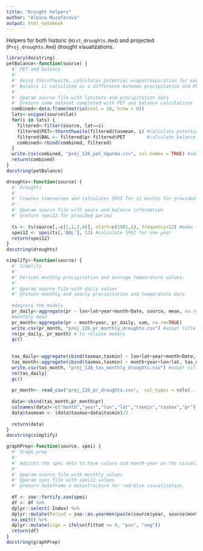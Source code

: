 ```yaml
---
title: "Drought helpers"
author: "Albina Muzafarova"
output: html_notebook
---
```


Helpers for both historic (`Hist_droughts.Rmd`) and projected (`Proj_droughts.Rmd`) drought visualizations. 

```r
library(docstring)
petBalance<-function(source) {
  #' PET and balance
  #' 
  #' Using thornthwaite, calculates potential evapotraspiration for each latitute. 
  #' Balance is calculated as a difference between precipitation and PET value.
  #' 
  #' @param source file with latitute and precipitation data
  #' @return same dataset completed with PET and balance calculations
  combined<-data.frame(matrix(ncol = 10, nrow = 0))
  lats<-unique(source$lat)
  for(i in lats) {
    filtered<-filter(source, lat==i)
    filtered$PET<-thornthwaite(filtered$tasmean, i) #calculate potential evapotranspiration
    filtered$BAL <- filtered$pr-filtered$PET        #calculate balance
    combined<-rbind(combined, filtered)
  }
  write.csv(combined, "proj_126_pet_Uganda.csv", col.names = TRUE) #adapt title
  return(combined)
}
docstring(petBalance)
```

```r
droughts<-function(source) {
  #' Droughts
  #' 
  #' Creates timeseries and calculates SPEI for 12 months for provided dataset.
  #' 
  #' @param source file with years and balance information
  #' @return spei12 for provided period
  
  ts <- ts(source[,-c(1,2,3,4)], start=c(1981,1), frequency=12) #make time series for SPEI
  spei12 <- spei(ts[,'BAL'], 12) #calculate SPEI for one year
  return(spei12)
}
docstring(droughts)
```

```r
simplify<-function(source) {
  #' Simplify
  #' 
  #' Derives monthly precipitation and average temperature values. 
  #' 
  #' @param source file with daily values
  #' @return monthly and yearly precipitation and temperature data
  
  #degress the models
  pr_daily<-aggregate(pr ~ lon+lat+year+month+Date, source, mean, na.rm=TRUE)
  #monthly mean
  pr_month<-aggregate(pr ~ month+year, pr_daily, sum, na.rm=TRUE)
  write.csv(pr_month, "proj_126_pr_monthly_droughts.csv") #adapt title
  rm(pr_daily, pr_month) # to release memory
  gc()
  
  
  tas_daily<-aggregate(cbind(tasmax,tasmin) ~ lon+lat+year+month+Date, source, mean, na.rm=TRUE)
  tas_month<-aggregate(cbind(tasmax,tasmin) ~ month+year+lon+lat, tas_daily, mean, na.rm=TRUE)
  write.csv(tas_month, "proj_126_tas_monthly_droughts.csv") #adapt title
  rm(tas_daily)
  gc()
  
  pr_month<- read_csv("proj_126_pr_droughts.csv",  col_types = cols(...1 = col_skip()))
  
  data<-cbind(tas_month,pr_month$pr) 
  colnames(data)<-c("month","year","lon","lat","tasmin","tasmax","pr")
  data$tasmean <- (data$tasmax+data$tasmin)/2 
  
  return(data)
}
docstring(simplify)
```

```r
graphPrep<-function(source, spei) {
  #' Graph prep
  #' 
  #' Adjusts the spei data to have colors and month-year on the visualization.
  #' 
  #' @param source file with monthly values
  #' @param spei file with spei12 values
  #' @return dataframe a datastructure for red-blue visualization.
  
  df <- zoo::fortify.zoo(spei)
  df <- df %>% 
  dplyr::select(-Index) %>% 
  dplyr::mutate(Period = zoo::as.yearmon(paste(source$year, source$month), "%Y %m")) %>% 
  na.omit() %>% 
  dplyr::mutate(sign = ifelse(fitted >= 0, "pos", "neg"))
  return(df)
}
docstring(graphPrep)
```